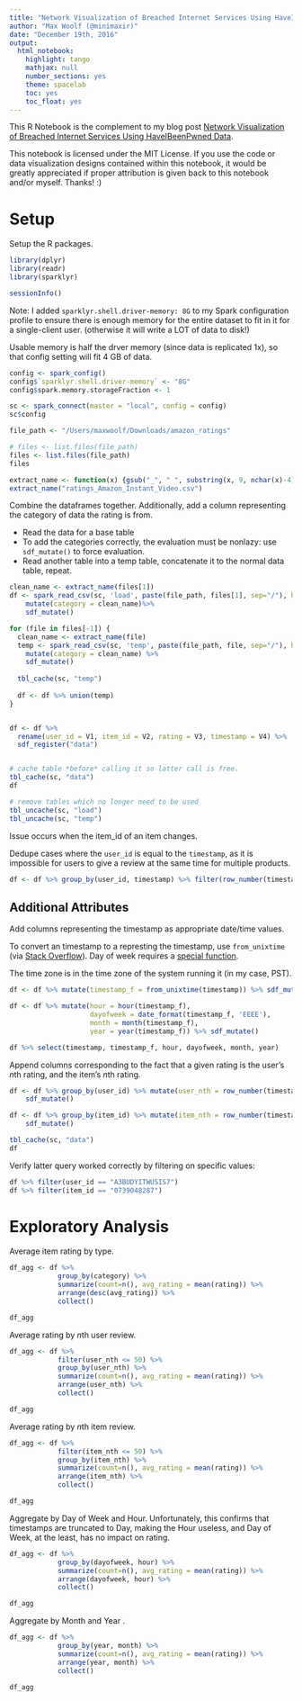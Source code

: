 ```yaml
---
title: "Network Visualization of Breached Internet Services Using HaveIBeenPwned Data"
author: "Max Woolf (@minimaxir)"
date: "December 19th, 2016"
output:
  html_notebook:
    highlight: tango
    mathjax: null
    number_sections: yes
    theme: spacelab
    toc: yes
    toc_float: yes
---
```


This R Notebook is the complement to my blog post [Network Visualization of Breached Internet Services Using HaveIBeenPwned Data](http://minimaxir.com/2016/12/pwned-network/).

This notebook is licensed under the MIT License. If you use the code or data visualization designs contained within this notebook, it would be greatly appreciated if proper attribution is given back to this notebook and/or myself. Thanks! :)

# Setup

Setup the R packages.

```r

library(dplyr)
library(readr)
library(sparklyr)

sessionInfo()
```

Note: I added `sparklyr.shell.driver-memory: 8G` to my Spark configuration profile to ensure there is enough memory for the entire dataset to fit in it for a single-client user. (otherwise it will write a LOT of data to disk!)

Usable memory is half the drver memory (since data is replicated 1x), so that config setting will fit 4 GB of data.

```r
config <- spark_config()
config$`sparklyr.shell.driver-memory` <- "8G"
config$spark.memory.storageFraction <- 1

sc <- spark_connect(master = "local", config = config)
sc$config
```

```r
file_path <- "/Users/maxwoolf/Downloads/amazon_ratings"

# files <- list.files(file_path)
files <- list.files(file_path)
files
```


```r
extract_name <- function(x) {gsub("_", " ", substring(x, 9, nchar(x)-4))}
extract_name("ratings_Amazon_Instant_Video.csv")
```

Combine the dataframes together. Additionally, add a column representing the category of data the rating is from.

* Read the data for a base table
* To add the categories correctly, the evaluation must be nonlazy: use `sdf_mutate()` to force evaluation.
* Read another table into a temp table, concatenate it to the normal data table, repeat.

```r
clean_name <- extract_name(files[1])
df <- spark_read_csv(sc, 'load', paste(file_path, files[1], sep="/"), header=F, overwrite=T) %>%
    mutate(category = clean_name)%>%
    sdf_mutate()

for (file in files[-1]) {
  clean_name <- extract_name(file)
  temp <- spark_read_csv(sc, 'temp', paste(file_path, file, sep="/"), header=F, overwrite=T) %>%
    mutate(category = clean_name) %>%
    sdf_mutate()
  
  tbl_cache(sc, "temp")
  
  df <- df %>% union(temp)
}


df <- df %>%
  rename(user_id = V1, item_id = V2, rating = V3, timestamp = V4) %>%
  sdf_register("data")


# cache table *before* calling it so latter call is free.
tbl_cache(sc, "data")
df 

# remove tables which no longer need to be used
tbl_uncache(sc, "load")
tbl_uncache(sc, "temp")
```


Issue occurs when the item_id of an item changes.

Dedupe cases where the `user_id` is equal to the `timestamp`, as it is impossible for users to give a review at the same time for multiple products.

```r
df <- df %>% group_by(user_id, timestamp) %>% filter(row_number(timestamp) == 1) %>% ungroup()
```

## Additional Attributes

Add columns representing the timestamp as appropriate date/time values.

To convert an <int> timestamp to a <string> represting the timestamp, use `from_unixtime` (via [Stack Overflow](http://stackoverflow.com/a/37569855)). Day of week requires a [special function](http://stackoverflow.com/questions/25006607/how-to-get-day-of-week-in-sparksql).

The time zone is in the time zone of the system running it (in my case, PST).

```r
df <- df %>% mutate(timestamp_f = from_unixtime(timestamp)) %>% sdf_mutate()

df <- df %>% mutate(hour = hour(timestamp_f),
                    dayofweek = date_format(timestamp_f, 'EEEE'),
                    month = month(timestamp_f),
                    year = year(timestamp_f)) %>% sdf_mutate()

df %>% select(timestamp, timestamp_f, hour, dayofweek, month, year)
```


Append columns corresponding to the fact that a given rating is the user's *n*th rating, and the item's *n*th rating.

```r
df <- df %>% group_by(user_id) %>% mutate(user_nth = row_number(timestamp)) %>% ungroup() %>%
    sdf_mutate()

df <- df %>% group_by(item_id) %>% mutate(item_nth = row_number(timestamp)) %>% ungroup() %>%
    sdf_mutate()

tbl_cache(sc, "data")
df
```

Verify latter query worked correctly by filtering on specific values:

```r
df %>% filter(user_id == "A3BUDYITWUSIS7")
df %>% filter(item_id == "0739048287")
```



# Exploratory Analysis

Average item rating by type.

```r
df_agg <- df %>%
            group_by(category) %>%
            summarize(count=n(), avg_rating = mean(rating)) %>%
            arrange(desc(avg_rating)) %>%
            collect()

df_agg
```

Average rating by *n*th user review.

```r
df_agg <- df %>%
            filter(user_nth <= 50) %>%
            group_by(user_nth) %>%
            summarize(count=n(), avg_rating = mean(rating)) %>%
            arrange(user_nth) %>%
            collect()

df_agg
```

Average rating by *n*th item review.

```r
df_agg <- df %>%
            filter(item_nth <= 50) %>%
            group_by(item_nth) %>%
            summarize(count=n(), avg_rating = mean(rating)) %>%
            arrange(item_nth) %>%
            collect()

df_agg
```

Aggregate by Day of Week and Hour. Unfortunately, this confirms that timestamps are truncated to Day, making the Hour useless, and Day of Week, at the least, has no impact on rating.

```r
df_agg <- df %>%
            group_by(dayofweek, hour) %>%
            summarize(count=n(), avg_rating = mean(rating)) %>%
            arrange(dayofweek, hour) %>%
            collect()

df_agg
```

Aggregate by Month and Year .

```r
df_agg <- df %>%
            group_by(year, month) %>%
            summarize(count=n(), avg_rating = mean(rating)) %>%
            arrange(year, month) %>%
            collect()

df_agg
```